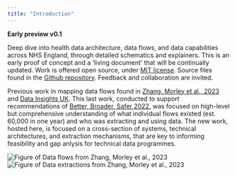 ```yaml
---
title: "Introduction"
---
```


__Early preview v0.1__

Deep dive into health data architecture, data flows, and data capabilities across NHS England, through detailed schematics and explainers. This is an early proof of concept and a 'living document' that will be continually updated. Work is offered open source, under [MIT license](https://opensource.org/license/mit). Source files found in the [Github repository](https://github.com/d3london/nhs_data_architecture). Feedback and collaboration are invited.

Previous work in mapping data flows found in [Zhang, Morley et al., 2023](https://www.thelancet.com/journals/landig/article/PIIS2589-7500(23)00157-7/fulltext) and [Data Insights UK](https://datainsights.uk). This last work, conducted to support recommendations of [Better, Broader, Safer 2022](https://www.gov.uk/government/publications/better-broader-safer-using-health-data-for-research-and-analysis), was focused on high-level but comprehensive understanding of what individual flows existed (est. 60,000 in one year) and who was extracting and using data. The new work, hosted here, is focused on a cross-section of systems, technical architectures, and extraction mechanisms, that are key to informing feasibility and gap anlysis for technical data programmes.      

![Figure of Data flows from Zhang, Morley et al., 2023](https://www.thelancet.com/cms/attachment/1d2d7c63-88db-46ed-92bb-d3a917918f42/gr2.jpg)
![Figure of Data extractions from Zhang, Morley et al., 2023](https://www.thelancet.com/cms/attachment/e4d7c4dd-5653-4740-b31a-a0cf7469ee43/gr4.jpg)
